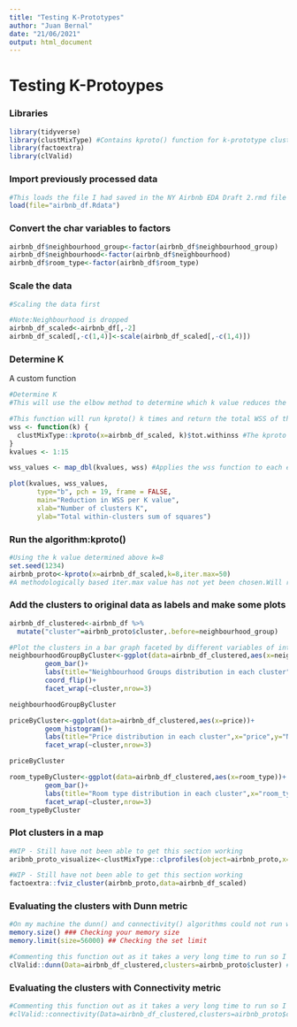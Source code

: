 ---
title: "Testing K-Prototypes"
author: "Juan Bernal"
date: "21/06/2021"
output: html_document
---
<h1>Testing K-Protoypes</h1>

<h3>Libraries</h3>

```{r}
library(tidyverse)
library(clustMixType) #Contains kproto() function for k-prototype clustering.
library(factoextra)
library(clValid)

```

<h3>Import previously processed data</h3>
```{r}
#This loads the file I had saved in the NY Airbnb EDA Draft 2.rmd file with the save() function
load(file="airbnb_df.Rdata")
```



<h3>Convert the char variables to factors</h3>
```{r}
airbnb_df$neighbourhood_group<-factor(airbnb_df$neighbourhood_group)
airbnb_df$neighbourhood<-factor(airbnb_df$neighbourhood)
airbnb_df$room_type<-factor(airbnb_df$room_type)

```

<h3>Scale the data</h3>
```{r}
#Scaling the data first

#Note:Neighbourhood is dropped
airbnb_df_scaled<-airbnb_df[,-2]
airbnb_df_scaled[,-c(1,4)]<-scale(airbnb_df_scaled[,-c(1,4)])


```

<h3>Determine K</h3>

A custom function
```{r}
#Determine K 
#This will use the elbow method to determine which k value reduces the within variability of the clusters the most. Seems like it's 7 or 8

#This function will run kproto() k times and return the total WSS of the clusters.
wss <- function(k) {
  clustMixType::kproto(x=airbnb_df_scaled, k)$tot.withinss #The kproto object has the total Within Sum of Squares of the clusters. We want a K value that reduces this.
}
kvalues <- 1:15

wss_values <- map_dbl(kvalues, wss) #Applies the wss function to each element in k.values

plot(kvalues, wss_values,
       type="b", pch = 19, frame = FALSE,
       main="Reduction in WSS per K value",
       xlab="Number of clusters K",
       ylab="Total within-clusters sum of squares")
```


<h3>Run the algorithm:kproto()</h3>

```{r}
#Using the k value determined above k=8
set.seed(1234)
airbnb_proto<-kproto(x=airbnb_df_scaled,k=8,iter.max=50)
#A methodologically based iter.max value has not yet been chosen.Will require more research but in the meanwhile I just use 50.
```

<h3>Add the clusters to original data as labels and make some plots</h3>
```{r}
airbnb_df_clustered<-airbnb_df %>%
  mutate("cluster"=airbnb_proto$cluster,.before=neighbourhood_group)
```

```{r}
#Plot the clusters in a bar graph faceted by different variables of interest.
neighbourhoodGroupByCluster<-ggplot(data=airbnb_df_clustered,aes(x=neighbourhood_group))+
         geom_bar()+
         labs(title="Neighbourhood Groups distribution in each cluster",x="neighbourhood_group",y="Number of listings")+
         coord_flip()+
         facet_wrap(~cluster,nrow=3)

neighbourhoodGroupByCluster
```


```{r}
priceByCluster<-ggplot(data=airbnb_df_clustered,aes(x=price))+
         geom_histogram()+
         labs(title="Price distribution in each cluster",x="price",y="Number of listings")+
         facet_wrap(~cluster,nrow=3)

priceByCluster
```

```{r}
room_typeByCluster<-ggplot(data=airbnb_df_clustered,aes(x=room_type))+
         geom_bar()+
         labs(title="Room type distribution in each cluster",x="room_type",y="Number of listings")+
         facet_wrap(~cluster,nrow=3)
room_typeByCluster
```
<h3>Plot clusters in a map</h3>
```{r}
#WIP - Still have not been able to get this section working
aribnb_proto_visualize<-clustMixType::clprofiles(object=airbnb_proto,x=airbnb_df)
```

```{r}
#WIP - Still have not been able to get this section working
factoextra::fviz_cluster(airbnb_proto,data=airbnb_df_scaled)
```

<h3>Evaluating the clusters with Dunn metric</h3>

```{r}
#On my machine the dunn() and connectivity() algorithms could not run without allocating more memory with the memory.limit() function.
memory.size() ### Checking your memory size
memory.limit(size=56000) ## Checking the set limit 
```

```{r}
#Commenting this function out as it takes a very long time to run so I only did it once.
clValid::dunn(Data=airbnb_df_clustered,clusters=airbnb_proto$cluster) #0.001901993
```
<h3>Evaluating the clusters with Connectivity metric</h3>

```{r}
#Commenting this function out as it takes a very long time to run so I only did it once.
#clValid::connectivity(Data=airbnb_df_clustered,clusters=airbnb_proto$cluster) #28376.36
```
